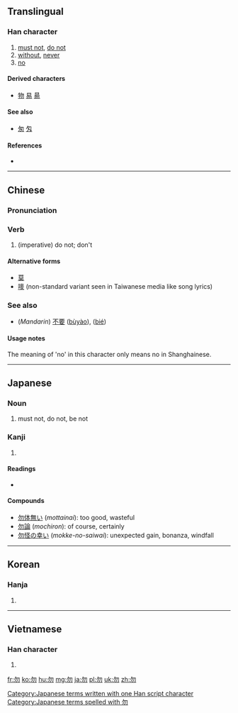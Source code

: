 ==Translingual==

===Han character===
{{Han char|rn=20|rad=勹|as=02|sn=4|four=2722<sub>0</sub>|canj=心竹竹 (PHH)|ids=⿹[[勹]]⿰[[丿]]丿}}

# [[must not]], [[do not]]
# [[without]], [[never]]
# [[no]]

====Derived characters====
* [[物]] [[易]] [[昜]]

====See also====
* [[匆]] [[匁]]

====References====
* {{Han ref|kx=0150.240|dkj=02501|dj=0339.140|hdz=10255.020|uh=52FF|ud=21247|bh=A4C5|bd=42181}}

----

==Chinese==
{{zh-forms}}

===Pronunciation===
{{zh-pron
|m=wù,mò
|c=mat6
|h=
|mn=mài
|mn_note=
|w=
|mc=y
|oc=y
|ma=
|cat=v,prep,adv
}}

===Verb===
{{zh-verb|ts}}

# (imperative) do not; don't

====Alternative forms====
* [[莫]]
* [[嘜]] (non-standard variant seen in Taiwanese media like song lyrics)

===See also===
* (''Mandarin'') [[不要]] ([[bùyào]]), {{zh-ts|別|别}} ([[bié]])

====Usage notes====
The meaning of 'no' in this character only means no in Shanghainese.

----

==Japanese==

===Noun===
{{ja-noun|ぶつ}}

{{ja-noun|もち}}

# must not, do not, be not

===Kanji===
{{ja-kanji|grade=|rs=勹02}}

# {{defn|lang=ja|sort=勹02}}

====Readings====
* {{ja-readings|goon=[[もち]] (''mochi'')|kanon=[[ぶつ]] (''butsu'')|on=[[ぼつ]] (''botsu'')|kun=[[なかれ]] ([[勿れ]], ''nakare''), [[なし]] (''nashi'')}}

====Compounds====
* [[勿体無い]] (''mottainai''): too good, wasteful
* [[勿論]] (''mochiron''): of course, certainly
* [[勿怪の幸い]] (''mokke-no-saiwai''): unexpected gain, bonanza, windfall

[[Category:Japanese terms written with one Han script character]]
[[Category:Japanese terms spelled with 勿]]

----

==Korean==

===Hanja===
{{ko-hanja|hangeul=[[물]], [[몰]]|rv=mul, mol|mr=mul, mol}}

# {{defn|lang=ko|sort=勹02}}

----

==Vietnamese==

===Han character===
{{vi-hantu|[[vật]], [[vặt]], [[vất]]|rs=勹02}}

# {{defn|lang=vi|sort=勹02}}

[[fr:勿]]
[[ko:勿]]
[[hu:勿]]
[[mg:勿]]
[[ja:勿]]
[[pl:勿]]
[[uk:勿]]
[[zh:勿]]